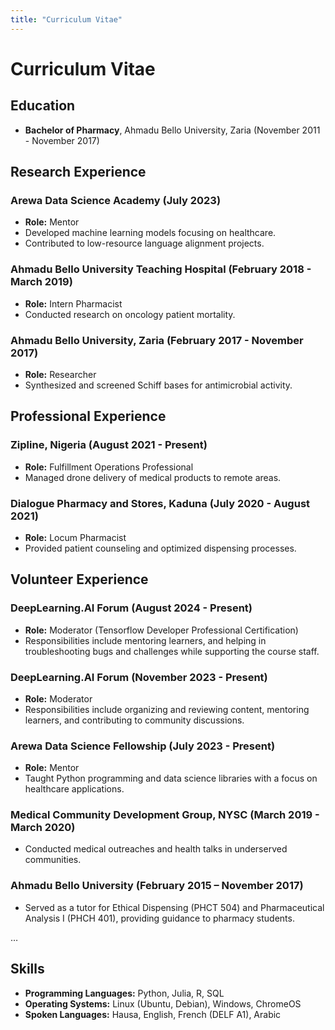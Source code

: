 ```yaml
---
title: "Curriculum Vitae"
---
```


# Curriculum Vitae

## Education
- **Bachelor of Pharmacy**, Ahmadu Bello University, Zaria (November 2011 - November 2017)

## Research Experience
### Arewa Data Science Academy (July 2023)
- **Role:** Mentor
- Developed machine learning models focusing on healthcare.
- Contributed to low-resource language alignment projects.

### Ahmadu Bello University Teaching Hospital (February 2018 - March 2019)
- **Role:** Intern Pharmacist
- Conducted research on oncology patient mortality.

### Ahmadu Bello University, Zaria (February 2017 - November 2017)
- **Role:** Researcher
- Synthesized and screened Schiff bases for antimicrobial activity.

## Professional Experience
### Zipline, Nigeria (August 2021 - Present)
- **Role:** Fulfillment Operations Professional
- Managed drone delivery of medical products to remote areas.

### Dialogue Pharmacy and Stores, Kaduna (July 2020 - August 2021)
- **Role:** Locum Pharmacist
- Provided patient counseling and optimized dispensing processes.

## Volunteer Experience

### DeepLearning.AI Forum (August 2024 - Present)
- **Role:** Moderator (Tensorflow Developer Professional Certification)
- Responsibilities include mentoring learners, and helping in troubleshooting bugs and challenges while supporting the course staff.

### DeepLearning.AI Forum (November 2023 - Present)
- **Role:** Moderator
- Responsibilities include organizing and reviewing content, mentoring learners, and contributing to community discussions.

### Arewa Data Science Fellowship (July 2023 - Present)
- **Role:** Mentor
- Taught Python programming and data science libraries with a focus on healthcare applications.

### Medical Community Development Group, NYSC (March 2019 - March 2020)
- Conducted medical outreaches and health talks in underserved communities.

### Ahmadu Bello University (February 2015 – November 2017)
- Served as a tutor for Ethical Dispensing (PHCT 504) and Pharmaceutical Analysis I (PHCH 401), providing guidance to pharmacy students.


...

## Skills
- **Programming Languages:** Python, Julia, R, SQL
- **Operating Systems:** Linux (Ubuntu, Debian), Windows, ChromeOS
- **Spoken Languages:** Hausa, English, French (DELF A1), Arabic
